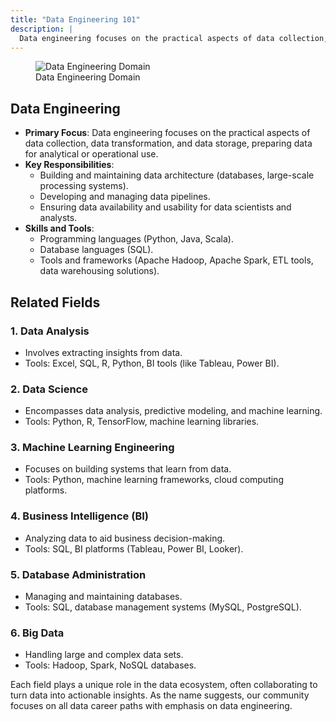```yaml
---
title: "Data Engineering 101"
description: |
  Data engineering focuses on the practical aspects of data collection, data transformation, and data storage, preparing data for analytical or operational use.
---
```


![Data Engineering Domain](https://github.com/ogbinar/DataEngineeringPilipinas/blob/main/assets/1692040311087.png)

## Data Engineering
- **Primary Focus**: Data engineering focuses on the practical aspects of data collection, data transformation, and data storage, preparing data for analytical or operational use.
- **Key Responsibilities**: 
  - Building and maintaining data architecture (databases, large-scale processing systems).
  - Developing and managing data pipelines.
  - Ensuring data availability and usability for data scientists and analysts.
- **Skills and Tools**: 
  - Programming languages (Python, Java, Scala).
  - Database languages (SQL).
  - Tools and frameworks (Apache Hadoop, Apache Spark, ETL tools, data warehousing solutions).

## Related Fields

### 1. Data Analysis
- Involves extracting insights from data.
- Tools: Excel, SQL, R, Python, BI tools (like Tableau, Power BI).

### 2. Data Science
- Encompasses data analysis, predictive modeling, and machine learning.
- Tools: Python, R, TensorFlow, machine learning libraries.

### 3. Machine Learning Engineering
- Focuses on building systems that learn from data.
- Tools: Python, machine learning frameworks, cloud computing platforms.

### 4. Business Intelligence (BI)
- Analyzing data to aid business decision-making.
- Tools: SQL, BI platforms (Tableau, Power BI, Looker).

### 5. Database Administration
- Managing and maintaining databases.
- Tools: SQL, database management systems (MySQL, PostgreSQL).

### 6. Big Data
- Handling large and complex data sets.
- Tools: Hadoop, Spark, NoSQL databases.

Each field plays a unique role in the data ecosystem, often collaborating to turn data into actionable insights. As the name suggests, our community focuses on all data career paths with emphasis on data engineering.